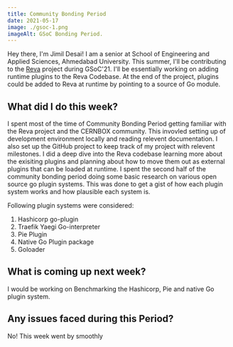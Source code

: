 ```yaml
---
title: Community Bonding Period
date: 2021-05-17
image: ./gsoc-1.png
imageAlt: GSoC Bonding Period.
---
```


Hey there, I'm Jimil Desai! I am a senior at School of Engineering and Applied Sciences, Ahmedabad University. This summer, I'll
be contributing to the [Reva](https://github.com/cs3org/reva) project during GSoC'21. I'll be essentially working on adding 
runtime plugins to the Reva Codebase. At the end of the project, plugins could be added to Reva at runtime by pointing to a source
of Go module.

## What did I do this week?

I spent most of the time of Community Bonding Period getting familiar with the Reva project and the CERNBOX community. This 
invovled setting up of development environment locally and reading relevent documentation. I also set up the GitHub project to keep track of
my project with relevent milestones. I did a deep dive into the Reva codebase learning more about the exisiting plugins and planning about how to move them out as 
external plugins that can be loaded at runtime. I spent the second half of the community bonding period doing some basic 
research on various open source go plugin systems. This was done to get a gist of how each plugin system works and how 
plausible each system is. 

Following plugin systems were considered:

1. Hashicorp go-plugin
2. Traefik Yaegi Go-interpreter
3. Pie Plugin
4. Native Go Plugin package
5. Goloader

## What is coming up next week?

I would be working on Benchmarking the Hashicorp, Pie and native Go plugin system.

## Any issues faced during this Period?

No! This week went by smoothly